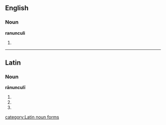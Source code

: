 ==English==
===Noun===
'''ranunculi'''
# {{plural of|ranunculus}}

----

==Latin==
===Noun===
'''rānunculī''' {{m}}
# {{inflection of|ranunculus#Latin|rānunculus|gen|s}}
# {{inflection of|ranunculus#Latin|rānunculus|nom|p}}
# {{inflection of|ranunculus#Latin|rānunculus|voc|p}}

[[category:Latin noun forms]]